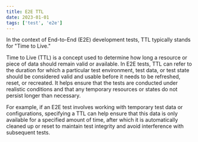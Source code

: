 ```yaml
---
title: E2E TTL
date: 2023-01-01
tags: ['test', 'e2e']
---
```


In the context of End-to-End (E2E) development tests, TTL typically stands for "Time to Live."

Time to Live (TTL) is a concept used to determine how long a resource or piece of data should remain valid or available. In E2E tests, TTL can refer to the duration for which a particular test environment, test data, or test state should be considered valid and usable before it needs to be refreshed, reset, or recreated. It helps ensure that the tests are conducted under realistic conditions and that any temporary resources or states do not persist longer than necessary.

For example, if an E2E test involves working with temporary test data or configurations, specifying a TTL can help ensure that this data is only available for a specified amount of time, after which it is automatically cleaned up or reset to maintain test integrity and avoid interference with subsequent tests.
